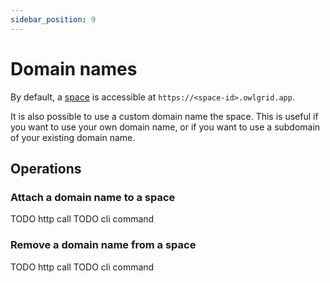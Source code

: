 ```yaml
---
sidebar_position: 9
---
```



# Domain names

By default, a [space](/docs/general/concepts/spaces) is accessible at `https://<space-id>.owlgrid.app`. 

It is also possible to use a custom domain name the space. This is useful if you want to use your own domain name, or if you want to use a subdomain of your existing domain name.

## Operations

### Attach a domain name to a space

<Tabs groupId="client">
  <TabItem value="rest" label="REST API">
  TODO http call
  </TabItem>
  <TabItem value="cli" label="CLI">
  TODO cli command
  </TabItem>
</Tabs>

### Remove a domain name from a space

<Tabs groupId="client">
  <TabItem value="rest" label="REST API">
  TODO http call
  </TabItem>
  <TabItem value="cli" label="CLI">
  TODO cli command
  </TabItem>
</Tabs>
